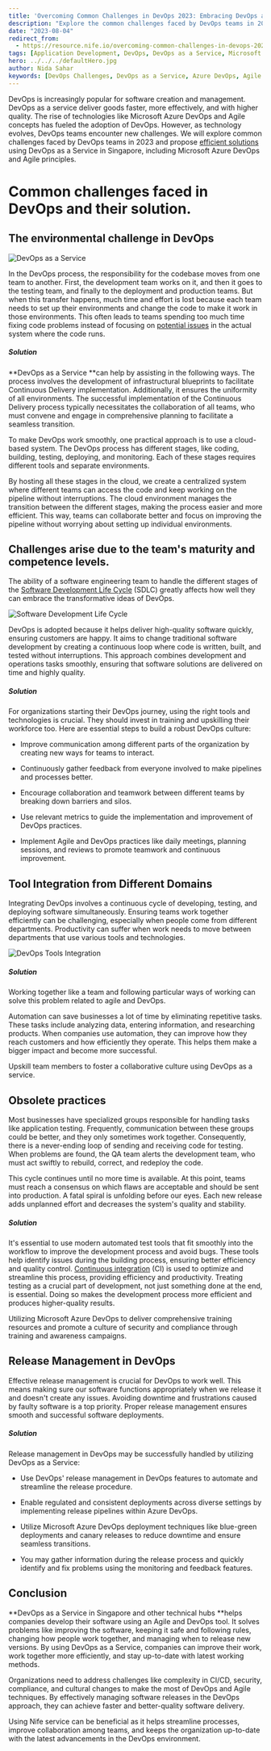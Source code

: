 ```yaml
---
title: 'Overcoming Common Challenges in DevOps 2023: Embracing DevOps as a Service'
description: "Explore the common challenges faced by DevOps teams in 2023 and discover how embracing DevOps as a Service can provide effective solutions. This blog covers issues related to environmental setup, team competence, tool integration, obsolete practices, and release management. Learn how to leverage Microsoft Azure DevOps and Agile principles to optimize your DevOps processes and enhance software delivery."
date: "2023-08-04"
redirect_from: 
  - https://resource.nife.io/overcoming-common-challenges-in-devops-2023-embracing-devops-as-a-service/
tags: [Application Development, DevOps, DevOps as a Service, Microsoft Azure, Software Development]
hero: ../../../defaultHero.jpg
author: Nida Sahar
keywords: [DevOps Challenges, DevOps as a Service, Azure DevOps, Agile Principles, Release Management, Software Development]
---
```


DevOps is increasingly popular for software creation and management. DevOps as a service deliver goods faster, more effectively, and with higher quality. The rise of technologies like Microsoft Azure DevOps and Agile concepts has fueled the adoption of DevOps. However, as technology evolves, DevOps teams encounter new challenges. We will explore common challenges faced by DevOps teams in 2023 and propose [efficient solutions](/blog/efficient-deployment-of-computer-vision-solutions-with-edge-computing/) using DevOps as a Service in Singapore, including Microsoft Azure DevOps and Agile principles.

# **Common challenges faced in DevOps and their solution.**

## **The environmental challenge in DevOps**


![DevOps as a Service](https://raw.githubusercontent.com/nifetency/nife-blog-content/main/blog/img/DevOps-as-a-Service-768x428.png)
<br/>



 
In the DevOps process, the responsibility for the codebase moves from one team to another. First, the development team works on it, and then it goes to the testing team, and finally to the deployment and production teams. But when this transfer happens, much time and effort is lost because each team needs to set up their environments and change the code to make it work in those environments. This often leads to teams spending too much time fixing code problems instead of focusing on [potential issues](/blog/potential-issues-with-ci-cd-in-finance-and-how-we-can-solve-them/) in the actual system where the code runs.

##### **Solution**

**DevOps as a Service **can help by assisting in the following ways. The process involves the development of infrastructural blueprints to facilitate Continuous Delivery implementation. Additionally, it ensures the uniformity of all environments. The successful implementation of the Continuous Delivery process typically necessitates the collaboration of all teams, who must convene and engage in comprehensive planning to facilitate a seamless transition.

To make DevOps work smoothly, one practical approach is to use a cloud-based system. The DevOps process has different stages, like coding, building, testing, deploying, and monitoring. Each of these stages requires different tools and separate environments.

By hosting all these stages in the cloud, we create a centralized system where different teams can access the code and keep working on the pipeline without interruptions. The cloud environment manages the transition between the different stages, making the process easier and more efficient. This way, teams can collaborate better and focus on improving the pipeline without worrying about setting up individual environments.

## **Challenges arise due to the team's maturity and competence levels.**

The ability of a software engineering team to handle the different stages of the [Software Development Life Cycle](https://www.javatpoint.com/software-engineering-software-development-life-cycle) (SDLC) greatly affects how well they can embrace the transformative ideas of DevOps.


![Software Development Life Cycle](https://raw.githubusercontent.com/nifetency/nife-blog-content/main/blog/img/Software-Development-Life-Cycle-768x768.jpg)
<br/>


 
DevOps is adopted because it helps deliver high-quality software quickly, ensuring customers are happy. It aims to change traditional software development by creating a continuous loop where code is written, built, and tested without interruptions. This approach combines development and operations tasks smoothly, ensuring that software solutions are delivered on time and highly quality.

##### **Solution**



For organizations starting their DevOps journey, using the right tools and technologies is crucial. They should invest in training and upskilling their workforce too. Here are essential steps to build a robust DevOps culture:

- Improve communication among different parts of the organization by creating new ways for teams to interact.

* Continuously gather feedback from everyone involved to make pipelines and processes better.

- Encourage collaboration and teamwork between different teams by breaking down barriers and silos.

* Use relevant metrics to guide the implementation and improvement of DevOps practices.

- Implement Agile and DevOps practices like daily meetings, planning sessions, and reviews to promote teamwork and continuous improvement.

## **Tool Integration from Different Domains**

Integrating DevOps involves a continuous cycle of developing, testing, and deploying software simultaneously. Ensuring teams work together efficiently can be challenging, especially when people come from different departments. Productivity can suffer when work needs to move between departments that use various tools and technologies.


![DevOps Tools Integration](https://raw.githubusercontent.com/nifetency/nife-blog-content/main/blog/img/Devops-tools-768x322.png)
<br/>


 
##### **Solution**


Working together like a team and following particular ways of working can solve this problem related to agile and DevOps.

Automation can save businesses a lot of time by eliminating repetitive tasks. These tasks include analyzing data, entering information, and researching products. When companies use automation, they can improve how they reach customers and how efficiently they operate. This helps them make a bigger impact and become more successful.

Upskill team members to foster a collaborative culture using DevOps as a service.

## **Obsolete practices**

Most businesses have specialized groups responsible for handling tasks like application testing. Frequently, communication between these groups could be better, and they only sometimes work together. Consequently, there is a never-ending loop of sending and receiving code for testing. When problems are found, the QA team alerts the development team, who must act swiftly to rebuild, correct, and redeploy the code.

This cycle continues until no more time is available. At this point, teams must reach a consensus on which flaws are acceptable and should be sent into production. A fatal spiral is unfolding before our eyes. Each new release adds unplanned effort and decreases the system's quality and stability.

##### **Solution**



It's essential to use modern automated test tools that fit smoothly into the workflow to improve the development process and avoid bugs. These tools help identify issues during the building process, ensuring better efficiency and quality control. [Continuous integration](/blog/understanding-continuous-integration-ci-and-continuous-deployment-cd-in-devops/) (CI) is used to optimize and streamline this process, providing efficiency and productivity. Treating testing as a crucial part of development, not just something done at the end, is essential. Doing so makes the development process more efficient and produces higher-quality results.

Utilizing Microsoft Azure DevOps to deliver comprehensive training resources and promote a culture of security and compliance through training and awareness campaigns.

## **Release Management in DevOps**

Effective release management is crucial for DevOps to work well. This means making sure our software functions appropriately when we release it and doesn't create any issues. Avoiding downtime and frustrations caused by faulty software is a top priority. Proper release management ensures smooth and successful software deployments.

##### **Solution**

Release management in DevOps may be successfully handled by utilizing DevOps as a Service:

- Use DevOps' release management in DevOps features to automate and streamline the release procedure.

* Enable regulated and consistent deployments across diverse settings by implementing release pipelines within Azure DevOps.

- Utilize Microsoft Azure DevOps deployment techniques like blue-green deployments and canary releases to reduce downtime and ensure seamless transitions.

* You may gather information during the release process and quickly identify and fix problems using the monitoring and feedback features.

## **Conclusion**

**DevOps as a Service in Singapore and other technical hubs **helps companies develop their software using an Agile and DevOps tool. It solves problems like improving the software, keeping it safe and following rules, changing how people work together, and managing when to release new versions. By using DevOps as a Service, companies can improve their work, work together more efficiently, and stay up-to-date with latest working methods.

Organizations need to address challenges like complexity in CI/CD, security, compliance, and cultural changes to make the most of DevOps and Agile techniques. By effectively managing software releases in the DevOps approach, they can achieve faster and better-quality software delivery.

Using Nife service can be beneficial as it helps streamline processes, improve collaboration among teams, and keeps the organization up-to-date with the latest advancements in the DevOps environment.


